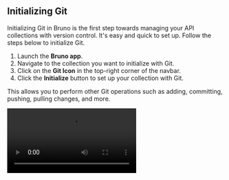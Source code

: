 
## Initializing Git

Initializing Git in Bruno is the first step towards managing your API collections with version control. It's easy and quick to set up. Follow the steps below to initialize Git.

1. Launch the **Bruno app**.
2. Navigate to the collection you want to initialize with Git.
3. Click on the **Git Icon** in the top-right corner of the navbar.
4. Click the **Initialize** button to set up your collection with Git.

This allows you to perform other Git operations such as adding, committing, pushing, pulling changes, and more.

<Video src="/assets/demo-git-initialise.mov" />

## Connecting to Remote Repository

Once you have initialized your collection, the next step is to connect it to a remote Git repository.
You can directly connect to remote repository from Bruno using Git GUI feature.

To connect Bruno to GitHub, you need to set up either an SSH key or a Personal Access Token (PAT) on GitHub. Follow this [official GitHub guide <strong><sup>↗</sup></strong>](https://docs.github.com/en/authentication/keeping-your-account-and-data-secure/managing-your-personal-access-tokens) to set it up.

1. Create empty Git repository on your GtiHub.
2. Open **Git initialized** Bruno collection.
3. Click on **main** (top right corner).
4. Select **Remotes** from the dropdown.

![remotes](/screenshots/git-integration/git-gui/git-remote-option.webp)

5. Click on **Add Remote** button.

![remotes](/screenshots/git-integration/git-gui/add-remote.webp)

6. Enter **Remote Name** and **URL** (Https or SSH) and click on save.

![remotes](/screenshots/git-integration/git-gui/add-remote-url.webp)


After completing the above steps, your collection will be connected to GitHub. We have to **add and commit** (see below) some changes to pushed collection to GitHub.


Once your collection is connected to the remote repository, you can manage it directly from the Bruno app.

## Adding and Committing Changes

Once you've made changes to your collection in Bruno, you can easily commit those changes using the Git UI. This allows you to track changes and collaborate with your team efficiently.

Follow these steps to add and commit changes:

1. Open the collection you've initialized with Git and access the **Git UI** from the **main** dropdown in the top-right corner.
2. Go to the **Changes Tab**.
3. Click on **Add Icon** for the changes you want to commit.
4. Click on **Commit Changes** button.
5. Write a Commit Message and click **Commit**.

> You can commit all changes in a single click by pressing the **Add All Changes** button.

By following these steps, your changes are now committed and tracked in Git, ready to be pushed or shared with others.

<Video src="/assets/demo-adding-and-committing-changes.mov" />

## Pushing and Pulling Changes

The GUI-based Git integration in Bruno allows both engineering and non-engineering teams to work together in a fast, efficient, and accurate manner. This integration ensures that your collections remain consistently up-to-date across all team members.

> Before you can push or pull changes, ensure that the **remote repository** is linked to your project.

### Pushing Changes

Push your local changes to the remote repository with just a few clicks.

1. Click on **main** from top-right corner and select **Push** from drop-down.
2. Confirm the **Remote Server** configurations.
3. Click on **Push** button.

Now you can see all your local changes pushed to the remote repository.

<Video src="/assets/demo-git-push.mov" />

> Follow Consumer guide to learn about pulling changes feature.

## Branch Creation and Checkout

With branches in **Bruno**, you can manage your code effectively by isolating different features or tasks.

### Creating Branches

Follow the below steps to create branches in Bruno.

1. Navigate to the **Collection** in Bruno.

2. Click on the **main** from the top-right and select **Create New Branch** from dropdown.

3. Enter **Branch Name**.

4. Click on **Save** button.

Once the branch is created, you can start making changes to the branch.

### Branch Checkout

1. Click on **Checkout Branch** from **main**.
2. Select the branch you want to switch from **Local** or **Remote**.
3. Click on **Checkout** button.
4. Now you're switched to your selected branch.

<Video src="/assets/branch-and-checkout.mp4" />
